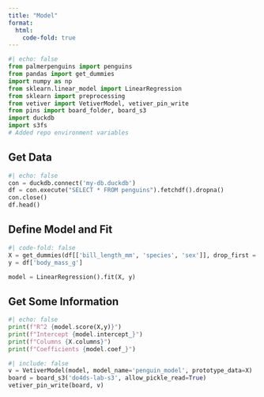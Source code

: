 ```yaml
---
title: "Model"
format:
  html:
    code-fold: true
---
```



```python
#| echo: false
from palmerpenguins import penguins
from pandas import get_dummies
import numpy as np
from sklearn.linear_model import LinearRegression
from sklearn import preprocessing
from vetiver import VetiverModel, vetiver_pin_write
from pins import board_folder, board_s3
import duckdb
import s3fs
# Added repo environment variables
```

## Get Data


```python
#| echo: false
con = duckdb.connect('my-db.duckdb')
df = con.execute("SELECT * FROM penguins").fetchdf().dropna()
con.close()
df.head()
```

## Define Model and Fit


```python
#| code-fold: false
X = get_dummies(df[['bill_length_mm', 'species', 'sex']], drop_first = True)
y = df['body_mass_g']

model = LinearRegression().fit(X, y)
```

## Get Some Information


```python
#| echo: false
print(f"R^2 {model.score(X,y)}")
print(f"Intercept {model.intercept_}")
print(f"Columns {X.columns}")
print(f"Coefficients {model.coef_}")
```

```python
#| include: false
v = VetiverModel(model, model_name='penguin_model', prototype_data=X)
board = board_s3('do4ds-lab-s3', allow_pickle_read=True)
vetiver_pin_write(board, v)
```
